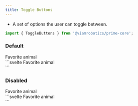 ```yaml
---
title: Toggle Buttons
---
```



- A set of options the user can toggle between.

```ts
import { ToggleButtons } from '@viamrobotics/prime-core';
```

### Default

<Example>
  <Label
    slot="component"
    client:load
  >
    Favorite animal
    <div
      class="w-fit"
      slot="input"
    >
      <ToggleButtons
        client:load
        options={['Fan lizard', 'Mountain banshee', 'Buzzard wasp']}
        selected="Fan lizard"
      />
    </div>
  </Label>
  ```svelte
  <Label>
    Favorite animal
    <div
      class="w-fit"
      slot="input"
    >
      <ToggleButtons
        options={['Fan lizard', 'Mountain banshee', 'Buzzard wasp']}
        selected="Fan lizard"
      />
    </div>
  </Label>
  ```
</Example>

### Disabled

<Example>
  <Label slot="component">
    Favorite animal
    <div
      class="w-fit"
      slot="input"
    >
      <ToggleButtons
        client:load
        options={['Fan lizard', 'Mountain banshee', 'Buzzard wasp']}
        selected="Fan lizard"
        disabled
      />
    </div>
  </Label>
  ```svelte
  <Label>
    Favorite animal
    <div
      class="w-fit"
      slot="input"
    >
      <ToggleButtons
        options={['Fan lizard', 'Mountain banshee', 'Buzzard wasp']}
        selected="Fan lizard"
        disabled
      />
    </div>
  </Label>
  ```
</Example>
